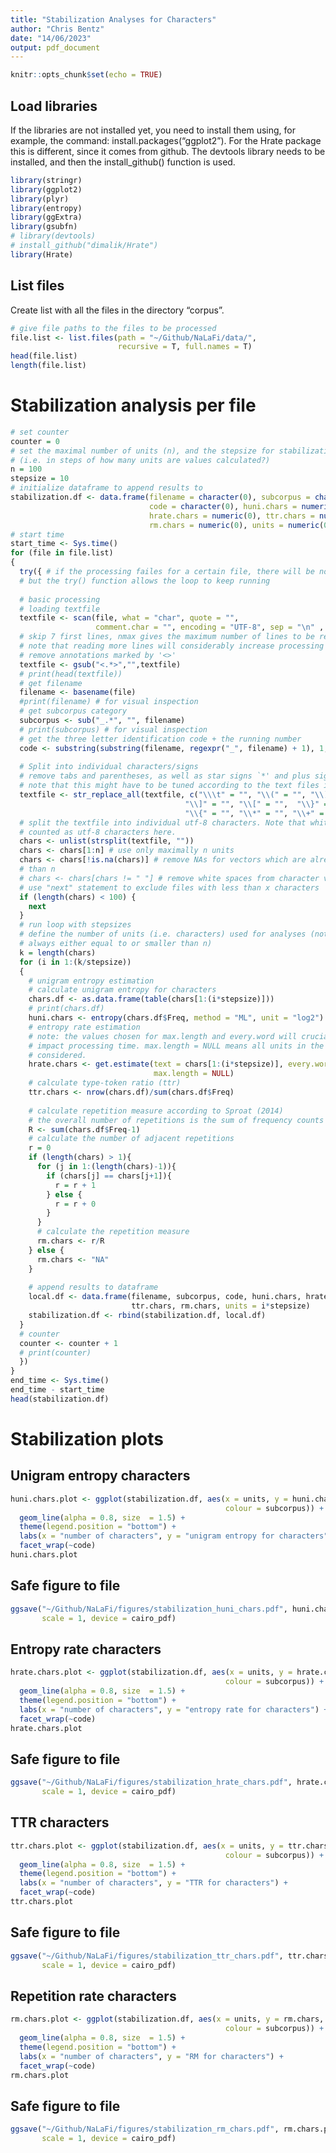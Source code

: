 ```yaml
---
title: "Stabilization Analyses for Characters"
author: "Chris Bentz"
date: "14/06/2023"
output: pdf_document
---
```


```r
knitr::opts_chunk$set(echo = TRUE)
```

## Load libraries
If the libraries are not installed yet, you need to install them using, for example, the command: install.packages("ggplot2"). For the Hrate package this is different, since it comes from github. The devtools library needs to be installed, and then the install_github() function is used.
```r
library(stringr)
library(ggplot2)
library(plyr)
library(entropy)
library(ggExtra)
library(gsubfn)
# library(devtools)
# install_github("dimalik/Hrate")
library(Hrate)
```

## List files
Create list with all the files in the directory "corpus". 
```r
# give file paths to the files to be processed
file.list <- list.files(path = "~/Github/NaLaFi/data/", 
                        recursive = T, full.names = T)
head(file.list)
length(file.list)
```

# Stabilization analysis per file
```r
# set counter
counter = 0
# set the maximal number of units (n), and the stepsize for stabilization analysis
# (i.e. in steps of how many units are values calculated?)
n = 100
stepsize = 10
# initialize dataframe to append results to
stabilization.df <- data.frame(filename = character(0), subcorpus = character(0), 
                               code = character(0), huni.chars = numeric (0), 
                               hrate.chars = numeric(0), ttr.chars = numeric(0), 
                               rm.chars = numeric(0), units = numeric(0)) 
# start time
start_time <- Sys.time()
for (file in file.list) 
{
  try({ # if the processing failes for a certain file, there will be no output for this file,
  # but the try() function allows the loop to keep running  
  
  # basic processing
  # loading textfile
  textfile <- scan(file, what = "char", quote = "", 
                   comment.char = "", encoding = "UTF-8", sep = "\n" , skip = 7, nmax = 20) 
  # skip 7 first lines, nmax gives the maximum number of lines to be read,
  # note that reading more lines will considerably increase processing time.
  # remove annotations marked by '<>'
  textfile <- gsub("<.*>","",textfile) 
  # print(head(textfile))
  # get filename
  filename <- basename(file) 
  #print(filename) # for visual inspection
  # get subcorpus category
  subcorpus <- sub("_.*", "", filename)
  # print(subcorpus) # for visual inspection
  # get the three letter identification code + the running number
  code <- substring(substring(filename, regexpr("_", filename) + 1), 1, 8)
  
  # Split into individual characters/signs 
  # remove tabs and parentheses, as well as star signs `*' and plus signs `+´
  # note that this might have to be tuned according to the text files included
  textfile <- str_replace_all(textfile, c("\\\t" = "", "\\(" = "", "\\)" = "", 
                                       "\\]" = "", "\\[" = "",  "\\}" = "", 
                                       "\\{" = "", "\\*" = "", "\\+" = ""))
  # split the textfile into individual utf-8 characters. Note that white spaces are
  # counted as utf-8 characters here.
  chars <- unlist(strsplit(textfile, ""))
  chars <- chars[1:n] # use only maximally n units
  chars <- chars[!is.na(chars)] # remove NAs for vectors which are already shorter
  # than n
  # chars <- chars[chars != " "] # remove white spaces from character vector
  # use "next" statement to exclude files with less than x characters
  if (length(chars) < 100) {
    next
  }
  # run loop with stepsizes
  # define the number of units (i.e. characters) used for analyses (note that k is      
  # always either equal to or smaller than n)
  k = length(chars)
  for (i in 1:(k/stepsize))
  {  
    # unigram entropy estimation
    # calculate unigram entropy for characters
    chars.df <- as.data.frame(table(chars[1:(i*stepsize)]))
    # print(chars.df)
    huni.chars <- entropy(chars.df$Freq, method = "ML", unit = "log2")
    # entropy rate estimation
    # note: the values chosen for max.length and every.word will crucially 
    # impact processing time. max.length = NULL means all units in the file are     
    # considered.
    hrate.chars <- get.estimate(text = chars[1:(i*stepsize)], every.word = 1, 
                                max.length = NULL)  
    # calculate type-token ratio (ttr)
    ttr.chars <- nrow(chars.df)/sum(chars.df$Freq)
    
    # calculate repetition measure according to Sproat (2014)
    # the overall number of repetitions is the sum of frequency counts minus 1. 
    R <- sum(chars.df$Freq-1) 
    # calculate the number of adjacent repetitions
    r = 0
    if (length(chars) > 1){
      for (j in 1:(length(chars)-1)){
        if (chars[j] == chars[j+1]){
          r = r + 1
        } else {
          r = r + 0
        }
      }
      # calculate the repetition measure
      rm.chars <- r/R
    } else {
      rm.chars <- "NA"  
    }
    
    # append results to dataframe
    local.df <- data.frame(filename, subcorpus, code, huni.chars, hrate.chars, 
                           ttr.chars, rm.chars, units = i*stepsize)
    stabilization.df <- rbind(stabilization.df, local.df)
  }
  # counter
  counter <- counter + 1
  # print(counter)
  })
}
end_time <- Sys.time()
end_time - start_time
head(stabilization.df)
```

# Stabilization plots

## Unigram entropy characters
```r
huni.chars.plot <- ggplot(stabilization.df, aes(x = units, y = huni.chars,
                                                colour = subcorpus)) + 
  geom_line(alpha = 0.8, size  = 1.5) +
  theme(legend.position = "bottom") +
  labs(x = "number of characters", y = "unigram entropy for characters") +
  facet_wrap(~code)
huni.chars.plot
```

## Safe figure to file
```r
ggsave("~/Github/NaLaFi/figures/stabilization_huni_chars.pdf", huni.chars.plot, dpi = 300, 
       scale = 1, device = cairo_pdf)
```

## Entropy rate characters
```r
hrate.chars.plot <- ggplot(stabilization.df, aes(x = units, y = hrate.chars,
                                                colour = subcorpus)) + 
  geom_line(alpha = 0.8, size  = 1.5) +
  theme(legend.position = "bottom") +
  labs(x = "number of characters", y = "entropy rate for characters") + 
  facet_wrap(~code)
hrate.chars.plot
```

## Safe figure to file
```r
ggsave("~/Github/NaLaFi/figures/stabilization_hrate_chars.pdf", hrate.chars.plot, dpi = 300, 
       scale = 1, device = cairo_pdf)
```

## TTR characters
```r
ttr.chars.plot <- ggplot(stabilization.df, aes(x = units, y = ttr.chars,
                                                colour = subcorpus)) + 
  geom_line(alpha = 0.8, size  = 1.5) +
  theme(legend.position = "bottom") +
  labs(x = "number of characters", y = "TTR for characters") +
  facet_wrap(~code)
ttr.chars.plot
```

## Safe figure to file
```r
ggsave("~/Github/NaLaFi/figures/stabilization_ttr_chars.pdf", ttr.chars.plot, dpi = 300, 
       scale = 1, device = cairo_pdf)
```

## Repetition rate characters
```r
rm.chars.plot <- ggplot(stabilization.df, aes(x = units, y = rm.chars,
                                                colour = subcorpus)) + 
  geom_line(alpha = 0.8, size  = 1.5) +
  theme(legend.position = "bottom") +
  labs(x = "number of characters", y = "RM for characters") +
  facet_wrap(~code)
rm.chars.plot
```

## Safe figure to file
```r
ggsave("~/Github/NaLaFi/figures/stabilization_rm_chars.pdf", rm.chars.plot, dpi = 300, 
       scale = 1, device = cairo_pdf)
```